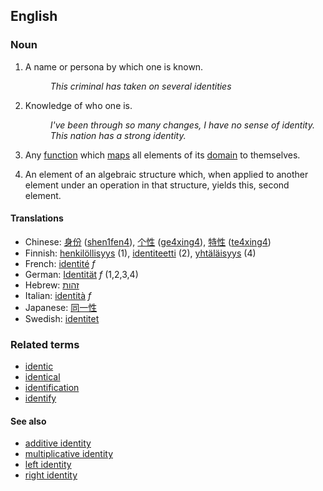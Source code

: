 ==English==

===Noun===

# A name or persona by which one is known.
#: ''This criminal has taken on several identities''
# Knowledge of who one is.
#: ''I've been through so many changes, I have no sense of identity.''
#: ''This nation has a strong identity.''
# {{cattag2|mathematics|computing}} Any [[function]] which [[map]]s all elements of its [[domain]] to themselves.
# {{mathematics}} An element of an algebraic structure which, when applied to another element under an operation in that structure, yields this, second element.

====Translations====
*Chinese: [[身份]] ([[shen1fen4]]), [[个性]] ([[ge4xing4]]), [[特性]] ([[te4xing4]])
*Finnish: [[henkilöllisyys]] (1), [[identiteetti]] (2), [[yhtäläisyys]] (4)
*French: [[identité]] ''f''
*German: [[Identität]] ''f'' (1,2,3,4)
*Hebrew: [[זהות]]
*Italian: [[identità]] ''f''
*Japanese: [[同一性]]
*Swedish: [[identitet]]

===Related terms===
*[[identic]]
*[[identical]]
*[[identification]]
*[[identify]]

====See also====
*[[additive identity]]
*[[multiplicative identity]]
*[[left identity]]
*[[right identity]]